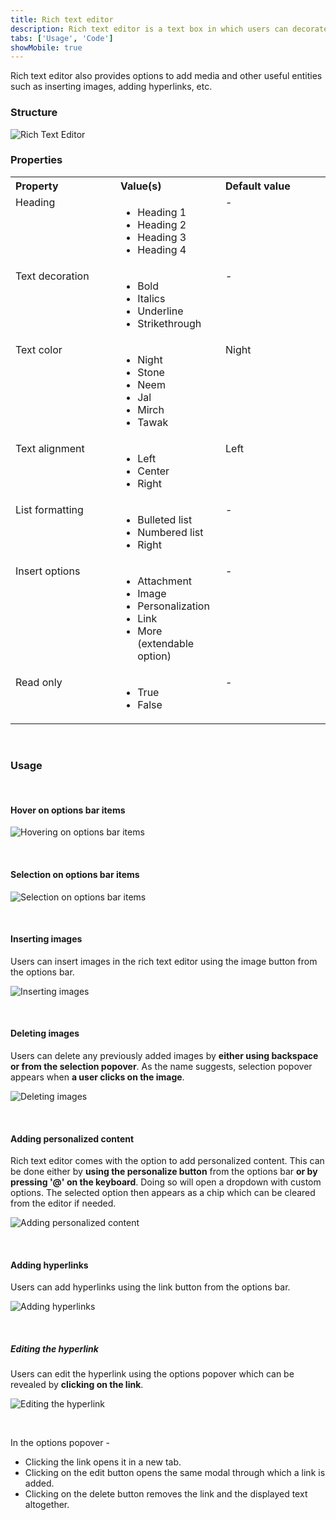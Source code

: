 ```yaml
---
title: Rich text editor
description: Rich text editor is a text box in which users can decorate and format the text.
tabs: ['Usage', 'Code']
showMobile: true
---
```


Rich text editor also provides options to add media and other useful entities such as inserting images, adding hyperlinks, etc.

### Structure

![Rich Text Editor](./images/richtext-8.png)

### Properties
<table style="width: 100%">
  <tbody>
    <tr>
      <th style="width:33%; text-align: left;">Property</th>
      <th style="width:33%; text-align: left;">Value(s)</th>
      <th style="width:33%; text-align: left;">Default value</th>
    </tr>
    <tr style="vertical-align: top">
      <td>Heading</td>
      <td>
        <ul>
            <li>Heading 1</li>
            <li>Heading 2</li>
            <li>Heading 3</li>
            <li>Heading 4</li>
        </ul>
      </td>
      <td>-</td>
    </tr>
    <tr style="vertical-align: top">
      <td>Text decoration</td>
      <td>
        <ul>
            <li>Bold</li>
            <li>Italics</li>
            <li>Underline</li>
            <li>Strikethrough</li>
        </ul>
      </td>
      <td>-</td>
    </tr>
    <tr style="vertical-align: top">
      <td>Text color</td>
      <td>
        <ul>
            <li>Night</li>
            <li>Stone</li>
            <li>Neem</li>
            <li>Jal</li>
            <li>Mirch</li>
            <li>Tawak</li>
        </ul>
      </td>
      <td>Night</td>
    </tr>
    <tr style="vertical-align: top">
      <td>Text alignment</td>
      <td>
        <ul>
            <li>Left</li>
            <li>Center</li>
            <li>Right</li>
        </ul>
      </td>
      <td>Left</td>
    </tr>
    <tr style="vertical-align: top">
      <td>List formatting</td>
      <td>
        <ul>
            <li>Bulleted list</li>
            <li>Numbered list</li>
            <li>Right</li>
        </ul>
      </td>
      <td>-</td>
    </tr>
    <tr style="vertical-align: top">
      <td>Insert options</td>
      <td>
        <ul>
            <li>Attachment</li>
            <li>Image</li>
            <li>Personalization</li>
            <li>Link</li>
            <li>More (extendable option)</li>
        </ul>
      </td>
      <td>-</td>
    </tr>
    <tr style="vertical-align: top">
      <td>Read only</td>
      <td>
        <ul>
            <li>True</li>
            <li>False</li>
        </ul>
      </td>
      <td>-</td>
    </tr>
  </tbody>
</table>
<br/>

### Usage

<br/>

#### Hover on options bar items

![Hovering on options bar items](./images/richtext-1.png)

<br/>

#### Selection on options bar items

![Selection on options bar items](./images/richtext-2.png)

<br/>

#### Inserting images

Users can insert images in the rich text editor using the image button from the options bar.

![Inserting images](./images/richtext-3.png)

<br/>

#### Deleting images

Users can delete any previously added images by **either using backspace or from the selection popover**. As the name suggests, selection popover appears when **a user clicks on the image**.

![Deleting images](./images/richtext-4.png)

<br/>

#### Adding personalized content

Rich text editor comes with the option to add personalized content. This can be done either 
by **using the personalize button** from the options bar **or by pressing '@' on the keyboard**. Doing 
so will open a dropdown with custom options. The selected option then appears as a chip which 
can be cleared from the editor if needed.

![Adding personalized content](./images/richtext-5.png)

<br/>

#### Adding hyperlinks

Users can add hyperlinks using the link button from the options bar.

![Adding hyperlinks](./images/richtext-6.png)

<br/>

##### Editing the hyperlink

Users can edit the hyperlink using the options popover which can be revealed by **clicking on the link**.

![Editing the hyperlink](./images/richtext-7.png)

<br/>

In the options popover -

-   Clicking the link opens it in a new tab.
-   Clicking on the edit button opens the same modal through which a link is added. 
-   Clicking on the delete button removes the link and the displayed text altogether.